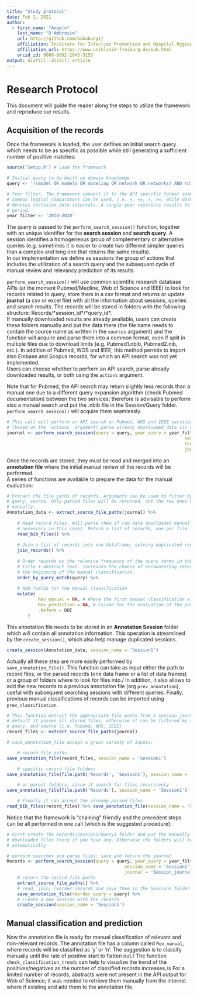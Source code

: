 ```yaml
---
title: "Study protocol"
date: Feb 1, 2021
author:
  - first_name: "Angelo"
    last_name: "D'Ambrosio"
    url: http://github.com/bakaburg1/
    affiliation: Institute for Infection Prevention and Hospital Hygiene, Freiburg University Hospital
    affiliation_url: https://www.uniklinik-freiburg.de/iuk.html
    orcid_id: 0000-0002-2045-5155
output: distill::distill_article
---
```


# Research Protocol


This document will guide the reader along the steps to utilize the framework and reproduce our results.

## Acquisition of the records

Once the framework is loaded, the user defines an initial search query which needs to be as specific as possible while still generating a sufficient number of positive matches:

```r
source('Setup.R') # Load the framework

# Initial query to be built on domain knowledge
query <- '((model OR models OR modeling OR network OR networks) AND (dissemination OR transmission OR spread OR diffusion) AND (nosocomial OR hospital OR "long-term-care" OR "long term care" OR "longterm care" OR "long-term care" OR "healthcare associated") AND (infection OR resistance OR resistant))'

# Year filter. The framework convert it to the API specific format seamlessly.
# common logical comparators can be used, i.e. <, <=, >, >=, while dashes
# denotes inclusive date intervals. A single year restricts results to one year
# period.
year_filter <- '2010-2020'

```

The query is passed to the `perform_search_session()` function, together with an unique identifier for the **search session** and **search query**. A session identifies a homogeneous group of complementary or alternative queries (e.g. sometimes it is easier to create two different simpler queries than a complex and long one that returns the same results).\
In our implementation we define as sessions the group of actions that includes the utilization of a search query and the subsequent cycle of manual review and relevancy prediction of its results.\

`perform_search_session()` will use common scientific research database APIs (at the moment Pubmed/Medline, Web of Science and IEEE) to look for records related to query, store them in a csv format and returns or update **journal** (a csv or excel file) with all the information about sessions, queries and search results. The records will be stored in folders with the following structure: Records/\*session_id\*/\*query_id\*.\
If manually downloaded results are already available, users can create these folders manually and put the data there (the file name needs to contain the source name as written in the `sources` argument) and the function will acquire and parse them into a common format, even if split in multiple files due to download limits (e.g. Pubmed1.nbib, Pubmed2.nib, etc.). In addition of Pubmed, WOS and IEEE, this method permits to import also Embase and Scopus records, for which an API search was not yet implemented.\
Users can choose whether to perform an API search, parse already downloaded results, or both using the `actions` argument.

Note that for Pubmed, the API search may return slightly less records than a manual one due to a different query expansion algorithm (check Pubmed documentation) between the two services; therefore is advisable to perform also a manual search and put the .nbib file in the Session/Query folder. `perform_search_session()` will acquire them seamlessly.

```r
# This call will perform an API search on Pubmed, WOS and IEEE services and/or
# (based on the `actions` argument) parse already downloaded data (in our case, additional Pubmed results and Embase and Scopus results) manually added to the Session1/Query1 folder.
journal <- perform_search_session(query = query, year_query = year_filter,
																	session_name = 'Session1', query_name = 'Query1',
																	records_folder = 'Records',
																	journal = 'Session_journal.csv')

```

Once the records are stored, they must be read and merged into an **annotation file** where the initial manual review of the records will be performed.\
A series of functions are available to prepare the data for the manual evaluation:

```r
# Extract the file paths of records. Arguments can be used to filter by session
# query, source. Only parsed files will be returned, not the raw ones downloaded
# manually.
Annotation_data <- extract_source_file_paths(journal) %>% 
	
	# Read record files. Will parse them if raw data downloaded manually (not
	# necessary in this case). Return a list of records, one per file.
	read_bib_files() %>% 
	
	# Join a list of records into one dataframe, solving duplicated records
	join_records() %>% 
	
	# Order records by the relative frequency of the query terms in the
	# title + abstract text. Increases the chance of encountering relevant records at
	# the beginning of the manual classification.
	order_by_query_match(query) %>% 
	
	# Add fields for the manual classification
	mutate(
			Rev_manual = NA, # Where the first manual classification will be made
			Rev_prediction = NA, # Column for the evaluation of the predicted classes
			.before = DOI
		)

```

This annotation file needs to be stored in an **Annotation Session** folder which will contain all annotation information. This operation is streamlined by the `create_session()`, which also help manage duplicated sessions.

```r
create_session(Annotation_data, session_name = 'Session1')
```


Actually all these step are more easily performed by `save_annotation_file()`. This function can take as input either the path to record files, or the parsed records (one data frame or a list of data frames) or a group of folders where to look for files into./
In addition, it also allows to add the new records to a previous annotation file (arg `prev_annotation`), useful with subsequent searching sessions with different queries. Finally, previous manual classifications of records can be imported using `prev_classification`.

```r
# This function extract the appropriate file paths from a session journal. By
# default it passes all stored files, otherwise it can be filtered by session,
# query, and source (i.e. Pubmed, WOS, IEEE)
record_files <- extract_source_file_paths(journal)

# save_annotation_file accept a great variety of inputs:

	# record file paths
save_annotation_file(record_files, session_name = 'Session1')

	# specific record file folders
save_annotation_file(file.path('Records', 'Session1'), session_name = 'Session1')

	# or parent folders, since it search for files recursively
save_annotation_file(file.path('Records'), session_name = 'Session1')

	# finally it can accept the already parsed files
read_bib_files(record_files) %>% save_annotation_file(session_name = 'Session1')

```

Notice that the framework is "chaining" friendly and the precedent steps can be all performed in one call (which is the suggested procedure):

```r
# First create the Records/Session1/Query1 folder and put the manually
# downloaded files there if you have any. Otherwise the folders will be created
# automatically

# perform searches and parse files; save and return the journal
Records <- perform_search_session(query = query, year_query = year_filter,
											 session_name = 'Session1', query_name = 'Query1',
											 journal = 'Session_journal.csv') %>% 
	# return the record file paths
	extract_source_file_paths() %>%
	# read, join, reorder records and save them in the Sessions folder
	save_annotation_file(reorder_query = query) %>%  
	# Create a new session with the records
	create_session(session_name = 'Session1')
```


## Manual classification and prediction

Now the annotation file is ready for manual classification of relevant and non-relevant records. The annotation file has a column called `Rev_manual`, where records will be classified as 'y' or 'n'. The suggestion is to classify manually until the rate of positive start to flatten out./
The function `check_classification_trends` can help to visualize the trend of the positives/negatives as the number of classified records increases./s
For a limited number of records, abstracts were not present in the API output for Web of Science; it was needed to retrieve them manually from the internet where if existing and add them to the annotation file.


